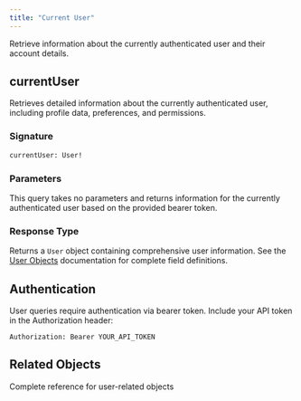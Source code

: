 ```yaml
---
title: "Current User"
---
```


Retrieve information about the currently authenticated user and their account details.

## currentUser

Retrieves detailed information about the currently authenticated user, including profile data, preferences, and permissions.

### Signature

```graphql
currentUser: User!
```

### Parameters

This query takes no parameters and returns information for the currently authenticated user based on the provided bearer token.

### Response Type

Returns a `User` object containing comprehensive user information. See the [User Objects](/graphql-api/objects/user) documentation for complete field definitions.

## Authentication

User queries require authentication via bearer token. Include your API token in the Authorization header:

```
Authorization: Bearer YOUR_API_TOKEN
```

## Related Objects

<CardGroup cols={2}>
  <Card title="User Objects" icon="user" href="/graphql-api/objects/user">
    Complete reference for user-related objects
  </Card>
</CardGroup>
